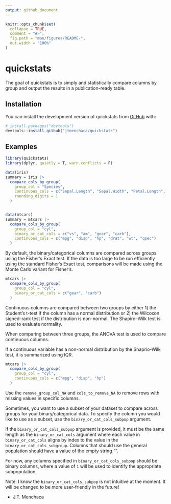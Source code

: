 ```yaml
---
output: github_document
---
```


<!-- README.md is generated from README.Rmd. Please edit that file -->

```r
knitr::opts_chunk$set(
  collapse = TRUE,
  comment = "#>",
  fig.path = "man/figures/README-",
  out.width = "100%"
)
```

# quickstats

<!-- badges: start -->
<!-- badges: end -->

The goal of quickstats is to simply and statistically compare columns by group and output the results in a publication-ready table. 

## Installation

You can install the development version of quickstats from [GitHub](https://github.com/) with:

``` r
# install.packages("devtools")
devtools::install_github("jtmenchaca/quickstats")
```

## Examples

```r
library(quickstats)
library(dplyr, quietly = T, warn.conflicts = F)

data(iris)
summary = iris |>
  compare_cols_by_group(
    group_col = "Species",
    continuous_cols = c("Sepal.Length", "Sepal.Width", "Petal.Length", "Petal.Width"),
    rounding_digits = 1
  )


data(mtcars)
summary = mtcars |>
  compare_cols_by_group(
    group_col = "cyl",
    binary_or_cat_cols = c("vs", "am", "gear", "carb"),
    continuous_cols = c("mpg", "disp", "hp", "drat", "wt", "qsec")
  )

```

By default, the binary/categorical columns are compared across groups using the Fisher's Exact test.  If the data is too large to be run efficiently using the standard Fisher's Exact test, comparisons will be made using the Monte Carlo variant for Fisher's.

```r
mtcars |>
  compare_cols_by_group(
    group_col = "cyl",
    binary_or_cat_cols = c("gear", "carb")
  )
```

Continuous columns are compared between two groups by either 1) the Student's t-test if the column has a normal distribution or 2) the Wilcoxon signed-rank test if the distribution is non-normal. The Shapiro–Wilk test is used to evaluate normality.

When comparing between three groups, the ANOVA test is used to compare continuous columns.

If a continuous variable has a non-normal distribution by the Shaprio-Wilk test, it is summarized using IQR.

```r
mtcars |>  
  compare_cols_by_group(
    group_col = "cyl", 
    continuous_cols = c("mpg", "disp", "hp")
  )
```

Use the `remove_group_col_NA` and `cols_to_remove_NA` to remove rows with missing values in specific columns. 

Sometimes, you want to use a subset of your dataset to compare across groups for your binary/categorical data.  To specify the column you would like to use as a subset, use the `binary_or_cat_cols_subpop` argument. 

If the `binary_or_cat_cols_subpop` argument is provided, it must be the same length as the `binary_or_cat_cols` argument where each value in `binary_or_cat_cols` aligns by index to the value in the `binary_or_cat_cols_subgroup`.  Columns that should use the general population should have a value of the empty string "".  

For now, any columns specified in `binary_or_cat_cols_subpop` should be binary columns, where a value of `1` will be used to identify the appropriate subpopulation. 

Note: I know the `binary_or_cat_cols_subpop` is not intuitive at the moment.  It will be changed to be more user-friendly in the future!

- J.T. Menchaca
